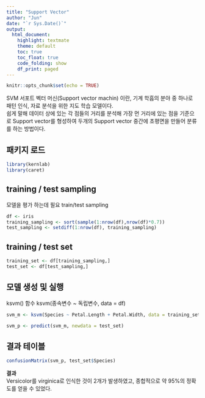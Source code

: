 ```yaml
---
title: "Support Vector"
author: "Jun"
date: "`r Sys.Date()`"
output: 
  html_document:
    highlight: textmate
    theme: default
    toc: true
    toc_float: true
    code_folding: show
    df_print: paged
---
```


```r
knitr::opts_chunk$set(echo = TRUE)
```

SVM 서포트 벡터 머신(Support vector machin) 이란, 기계 학흡의 분야 중 하나로 패턴 인식, 자료 분석을 위한 지도 학습 모델이다. <br>쉽게 말해 데이터 상에 있는 각 점들의 거리를 분석해 가장 먼 거리에 있는 점을 기준으로 Support vector를 형성하여 두개의 Support vector 중간에 초평면을 만들어 분류를 하는 방법이다. 

## 패키지 로드
```r
library(kernlab)
library(caret)
```


## training / test sampling
모델을 평가 하는데 필요
train/test sampling
```r
df <- iris
training_sampling <- sort(sample(1:nrow(df),nrow(df)*0.7))
test_sampling <- setdiff(1:nrow(df), training_sampling)
```

## training / test set
```r
training_set <- df[training_sampling,]
test_set <- df[test_sampling,]
```

## 모델 생성 및 실행
ksvm() 함수
ksvm(종속변수 ~ 독립변수, data = df)
```r
svm_m <- ksvm(Species ~ Petal.Length + Petal.Width, data = training_set)

svm_p <- predict(svm_m, newdata = test_set)
```

## 결과 테이블
```r
confusionMatrix(svm_p, test_set$Species)
```

**결과**<br>
Versicolor를 virginica로 인식한 것이 2개가 발생하였고, 종합적으로 약 95%의 정확도를 얻을 수 있었다.
